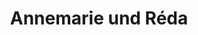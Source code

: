 ---
title: Annemarie und Réda
image: /images/hochzeitsblog/kennenlernshooting/annemarie-reda1.jpg
width: 1333
height: 2000
category: Kennenlernshooting
couple_category:
weight: 6001
---